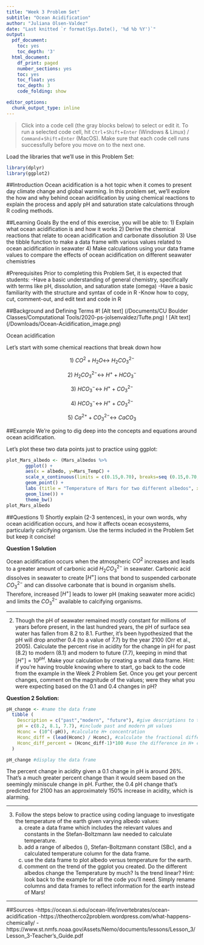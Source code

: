 ```yaml
---
title: "Week 3 Problem Set"
subtitle: "Ocean Acidification"
author: "Juliana Olsen-Valdez"
date: "Last knitted `r format(Sys.Date(), '%d %b %Y')`"
output:
  pdf_document:
    toc: yes
    toc_depth: '3'
  html_document:
    df_print: paged
    number_sections: yes
    toc: yes
    toc_float: yes
    toc_depth: 3
    code_folding: show

editor_options:
  chunk_output_type: inline
---
```

> Click into a code cell (the gray blocks below) to select or edit it. To run a selected code cell, hit `Ctrl`+`Shift`+`Enter` (Windows & Linux) / `Command`+`Shift`+`Enter` (MacOS). Make sure that each code cell runs successfully before you move on to the next one.

Load the libraries that we'll use in this Problem Set: 
```r
library(dplyr)
library(ggplot2)
```

##Introduction
Ocean acidification is a hot topic when it comes to present day climate change and global warming. In this problem set, we'll explore the how and why behind ocean acidification by using chemical reactions to explain the process and apply pH and saturation state calculations through R coding methods.  

##Learning Goals
By the end of this exercise, you will be able to:
1) Explain what ocean acidification is and how it works
2) Derive the chemical reactions that relate to ocean acidification and carbonate dissolution
3) Use the tibble function to make a data frame with various values related to ocean acidification in seawater
4) Make calculations using your data frame values to compare the effects of ocean acidification on different seawater chemistries

#Prerequisites
Prior to completing this Problem Set, it is expected that students: 
-Have a basic understanding of general chemistry, specifically with terms like pH, dissolution, and saturation state (omega) 
-Have a basic familiarity with the structure and syntax of code in R
-Know how to copy, cut, comment-out, and edit text and code in R

##Background and Defining Terms
#! [Alt text] (/Documents/CU Boulder Classes/Computational Tools/2020-ps-jolsenvaldez/Tufte.png)
! [Alt text] (/Downloads/Ocean-Acidification_image.png)

Ocean acidification 



Let's start with some chemical reactions that break down how 

$$1)\ CO^2 + H_2O \longleftrightarrow\  H_2CO_3^{2-}$$


$$2)\ H_2CO_3^{2-} \longleftrightarrow\ H^+ + HCO_3^{-}$$


$$3)\ HCO_3^{-} \longleftrightarrow\  H^+ + CO_3^{2-}$$


$$4)\ HCO_3^{-} \longleftrightarrow\  H^+ + CO_3^{2-}$$


$$5)\ Ca^{2+} + CO_3^{2-} \longleftrightarrow\  CaCO_3$$

##Example
We're going to dig deep into the concepts and equations around ocean acidification. 


Let's plot these two data points just to practice using ggplot:
```r
plot_Mars_albedo <- (Mars_albedos %>%
       ggplot() + 
       aes(x = albedo, y=Mars_TempC) + 
       scale_x_continuous(limits = c(0.15,0.70), breaks=seq (0.15,0.70,0.05)) +
       geom_point() +
       labs (title = "Temperature of Mars for two different albedos", x = "albedo", y= "Temperature (degrees Celsius)") +
       geom_line()) +
       theme_bw()
plot_Mars_albedo
```



##Questions
1) Shortly explain (2-3 sentences), in your own words, why ocean acidification occurs, and how it affects ocean ecosystems, particularly calcifying organism. Use the terms included in the Problem Set but keep it concise!

**Question 1 Solution**

Ocean acidification occurs when the atmospheric $CO^2$ increases and leads to a greater amount of carbonic acid $H_2CO_3^{2-}$ in seawater. Carbonic acid dissolves in seawater to create $[H^+]$ ions that bond to suspended carbonate $CO_3^{2-}$ and can dissolve carbonate that is bound in organism shells. Therefore, increased $[H^+]$ leads to lower pH (making seawater more acidic) and limits the $CO_3^{2-}$ available to calcifying organisms. 

_______________________________________________________

2) Though the pH of seawater remained mostly constant for millions of years before present, in the last hundred years, the pH of surface sea water has fallen from 8.2 to 8.1. Further, it's been hypothesized that the pH will drop another 0.4 (to a value of 7.7) by the year 2100 (Orr et al., 2005). Calculate the percent rise in acidity for the change in pH for past (8.2) to modern (8.1) and modern to future (7.7), keeping in mind that $[H^{+}] = 10^{pH}$. Make your calculation by creating a small data frame. Hint: if you're having trouble knowing where to start, go back to the code from the example in the Week 2 Problem Set. Once you get your percent changes, comment on the magnitude of the values; were they what you were expecting based on the 0.1 and 0.4 changes in pH? 

**Question 2 Solution:**

```r
pH_change <- #name the data frame
  tibble (
    Description = c("past","modern", "future"), #give descriptions to the rows
    pH = c(8.2, 8.1, 7.7), #include past and modern pH values
    Hconc = (10^(-pH)), #calculate H+ concentration
    Hconc_diff = (lead(Hconc) / Hconc), #calculate the fractional difference in H+ concentrations and add a column with that value
    Hconc_diff_percent = (Hconc_diff-1)*100 #use the difference in H+ concentration to calculate the percent change in acidity
  )

pH_change #display the data frame
```

The percent change in acidity given a 0.1 change in pH is around 26%. That's a much greater percent change than it would seem based on the seemingly miniscule change in pH. Further, the 0.4 pH change that's predicted for 2100 has an approximately 150% increase in acidity, which is alarming.

________________________________________________________

3) Follow the steps below to practice using coding language to investigate the temperature of the earth given varying albedo values: 
   a) create a data frame which includes the relevant values and constants in the Stefan-Boltzmann law needed to calculate temperature.
   b) add a range of albedos (), Stefan-Boltzmann constant (SBc),  and a calculated temperature column for the data frame. 
   c) use the data frame to plot albedo versus temperature for the earth.
   d) comment on the trend of the ggplot you created. Do the different albedos change the Temperature by much? Is the trend linear?
Hint: look back to the example for all the code you'll need. Simply rename columns and data frames to reflect information for the earth instead of Mars!
 
_________________________________________________________

##Sources
-https://ocean.si.edu/ocean-life/invertebrates/ocean-acidification
-https://theotherco2problem.wordpress.com/what-happens-chemically/
-https://www.st.nmfs.noaa.gov/Assets/Nemo/documents/lessons/Lesson_3/Lesson_3-Teacher's_Guide.pdf